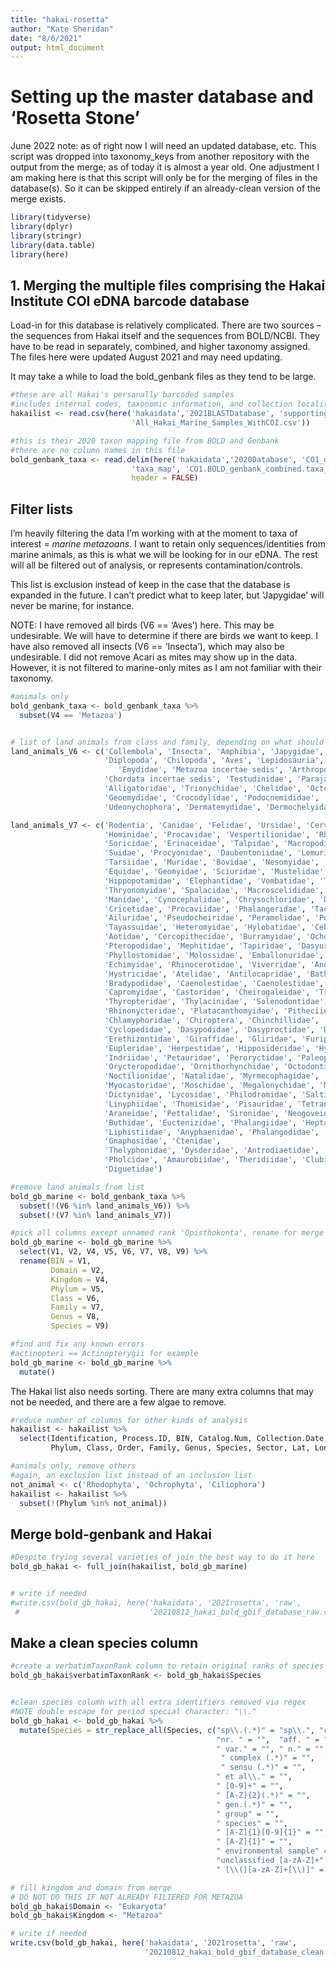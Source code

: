 ```yaml
---
title: "hakai-rosetta"
author: "Kate Sheridan"
date: "8/6/2021"
output: html_document
---
```


# Setting up the master database and 'Rosetta Stone'

June 2022 note: as of right now I will need an updated database, etc. This script was dropped into taxonomy_keys from another repository with the output from the merge; as of today it is almost a year old. 
One adjustment I am making here is that this script will only be for the merging of files in the database(s). So it can be skipped entirely if an already-clean version of the merge exists.


```r
library(tidyverse)
library(dplyr)
library(stringr)
library(data.table)
library(here)


```

## 1. Merging the multiple files comprising the Hakai Institute COI eDNA barcode database


Load-in for this database is relatively complicated. There are two sources -- the sequences from Hakai itself and the sequences from BOLD/NCBI. They have to be read in separately, combined, and higher taxonomy assigned. The files here were updated August 2021 and may need updating.

It may take a while to load the bold_genbank files as they tend to be large.

```r
#these are all Hakai's personally barcoded samples
#includes internal codes, taxonomic information, and collection locality
hakailist <- read.csv(here('hakaidata','2021BLASTDatabase', 'supporting',
                           'All_Hakai_Marine_Samples_WithCOI.csv'))

#this is their 2020 taxon mapping file from BOLD and Genbank
#there are no column names in this file
bold_genbank_taxa <- read.delim(here('hakaidata','2020Database', 'CO1_database',
                           'taxa_map', 'CO1.BOLD_genbank_combined.taxa_map.txt'),
                           header = FALSE)
```

## Filter lists

I'm heavily filtering the data I'm working with at the moment to taxa of interest = *marine metazoans*. I want to retain only sequences/identities from marine animals, as this is what we will be looking for in our eDNA. The rest will all be filtered out of analysis, or represents contamination/controls.

This list is exclusion instead of keep in the case that the database is expanded in the future. I can't predict what to keep later, but 'Japygidae' will never be marine, for instance.

NOTE: I have removed all birds (V6 == 'Aves') here. This may be undesirable. We will have to determine if there are birds we want to keep. I have also removed all insects (V6 == 'Insecta'), which may also be undesirable. I did not remove Acari as mites may show up in the data. However, it is not filtered to marine-only mites as I am not familiar with their taxonomy.

```r
#animals only
bold_genbank_taxa <- bold_genbank_taxa %>%
  subset(V4 == 'Metazoa')


# list of land animals from class and family, depending on what should be removed
land_animals_V6 <- c('Collembola', 'Insecta', 'Amphibia', 'Japygidae',
                     'Diplopoda', 'Chilopoda', 'Aves', 'Lepidosauria', 'Kinosternidae',
                     	'Emydidae', 'Metazoa incertae sedis', 'Arthropoda incertae sedis',
                     'Chordata incertae sedis', 'Testudinidae', 'Parajapygidae',
                     'Alligatoridae', 'Trionychidae', 'Chelidae', 'Octostigmatidae',
                     'Geoemydidae', 'Crocodylidae', 'Podocnemididae', 'Pelomedusidae',
                     'Udeonychophora', 'Dermatemydidae', 'Dermochelyidae', 'Chelydridae')

land_animals_V7 <- c('Rodentia', 'Canidae', 'Felidae', 'Ursidae', 'Cervidae',
                     'Hominidae', 'Procavidae', 'Vespertilionidae', 'Rhinolophidae',
                     'Soricidae', 'Erinaceidae', 'Talpidae', 'Macropodidae', 
                     'Suidae', 'Procyonidae', 'Daubentoniidae', 'Lemuridae', 
                     'Tarsiidae', 'Muridae', 'Bovidae', 'Nesomyidae', 'Camelidae',
                     'Equidae', 'Geomyidae', 'Sciuridae', 'Mustelidae', 'Caviidae',
                     'Hippopotamidae', 'Elephantidae', 'Vombatidae', 'Tenrecidae',
                     'Thryonomyidae', 'Spalacidae', 'Macroscelididae', 'Tupaiidae', 
                     'Manidae', 'Cynocephalidae', 'Chrysochloridae', 'Didelphidae',
                     'Cricetidae', 'Procaviidae', 'Phalangeridae', 'Tachyglossidae',
                     'Ailuridae', 'Pseudocheiridae', 'Peramelidae', 'Potoroidae', 
                     'Tayassuidae', 'Heteromyidae', 'Hylobatidae', 'Cebidae', 'Galagidae',
                     'Aotidae', 'Cercopithecidae', 'Burramyidae', 'Ochotonidae',
                     'Pteropodidae', 'Mephitidae', 'Tapiridae', 'Dasyuridae',
                     'Phyllostomidae', 'Molossidae', 'Emballonuridae', 'Mormoopidae',
                     'Echimyidae', 'Rhinocerotidae', 'Viverridae', 'Anomaluridae',
                     'Hystricidae', 'Atelidae', 'Antilocapridae', 'Bathyergidae',
                     'Bradypodidae', 'Caenolestidae', 'Caenolestidae', 'Calomyscidae',
                     'Capromyidae', 'Castoridae', 'Cheirogaleidae', 'Tragulidae',
                     'Thyropteridae', 'Thylacinidae', 'Solenodontidae', 'Rhinopomatidae',
                     'Rhinonycteridae', 'Platacanthomyidae', 'Pitheciidae', 'Ctenomyidae',
                     'Chlamyphoridae', 'Chiroptera', 'Chinchillidae', 'Cuniculidae',
                     'Cyclopedidae', 'Dasypodidae', 'Dasyproctidae', 'Dipodidae',
                     'Erethizontidae', 'Giraffidae', 'Gliridae', 'Furipteridae',
                     'Eupleridae', 'Herpestidae', 'Hipposideridae', 'Hyaenidae',
                     'Indriidae', 'Petauridae', 'Peroryctidae', 'Paleopropithecidae',
                     'Orycteropodidae', 'Ornithorhynchidae', 'Octodontidae', 'Nycteridae',
                     'Noctilionidae', 'Natalidae', 'Myrmecophagidae', 'Nandiniidae',
                     'Myocastoridae', 'Moschidae', 'Megalonychidae', 'Mammalia incertae sedis',
                     'Dictynidae', 'Lycosidae', 'Philodromidae', 'Salticidae', 'Tetragnathidae',
                     'Linyphiidae', 'Thomisidae', 'Pisauridae', 'Tetranychidae', 'Agelenidae',
                     'Araneidae', 'Pettalidae', 'Sironidae', 'Neogoveidae', 'Troglosironidae',
                     'Buthidae', 'Euctenizidae', 'Phalangiidae', 'Heptathelidae',
                     'Liphistiidae', 'Anyphaenidae', 'Phalangodidae', 'Epedanidae',
                     'Gnaphosidae', 'Ctenidae',
                     'Thelyphonidae', 'Dysderidae', 'Antrodiaetidae', 'Stylocellidae',
                     'Pholcidae', 'Amaurobiidae', 'Theridiidae', 'Clubionidae', 'Miturgidae',
                     'Diguetidae')

#remove land animals from list
bold_gb_marine <- bold_genbank_taxa %>%
  subset(!(V6 %in% land_animals_V6)) %>%
  subset(!(V7 %in% land_animals_V7))

#pick all columns except unnamed rank 'Opisthokonta', rename for merge
bold_gb_marine <- bold_gb_marine %>%
  select(V1, V2, V4, V5, V6, V7, V8, V9) %>%
  rename(BIN = V1,
         Domain = V2,
         Kingdom = V4,
         Phylum = V5,
         Class = V6,
         Family = V7,
         Genus = V8,
         Species = V9)

#find and fix any known errors
#actinopteri == Actinopterygii for example
bold_gb_marine <- bold_gb_marine %>%
  mutate()

```

The Hakai list also needs sorting. There are many extra columns that may not be needed, and there are a few algae to remove.

```r
#reduce number of columns for other kinds of analysis
hakailist <- hakailist %>%
  select(Identification, Process.ID, BIN, Catalog.Num, Collection.Date,
         Phylum, Class, Order, Family, Genus, Species, Sector, Lat, Lon)

#animals only, remove others
#again, an exclusion list instead of an inclusion list
not_animal <- c('Rhodophyta', 'Ochrophyta', 'Ciliophora')
hakailist <- hakailist %>%
  subset(!(Phylum %in% not_animal))
```

## Merge bold-genbank and Hakai

```r
#Despite trying several varieties of join the best way to do it here
bold_gb_hakai <- full_join(hakailist, bold_gb_marine)


# write if needed
#write.csv(bold_gb_hakai, here('hakaidata', '2021rosetta', 'raw',
 #                             '20210812_hakai_bold_gbif_database_raw.csv'))

```

## Make a clean species column

```r
#create a verbatimTaxonRank column to retain original ranks of species
bold_gb_hakai$verbatimTaxonRank <- bold_gb_hakai$Species


#clean species column with all extra identifiers removed via regex
#NOTE double escape for period special character: "\\."
bold_gb_hakai <- bold_gb_hakai %>%
  mutate(Species = str_replace_all(Species, c("sp\\.(.*)" = "sp\\.", "cf. " = "",
                                              "nr. " = "",  "aff. " = "",
                                              " var." = "", " n." = "",
                                               " complex (.*)" = "",
                                               " sensu (.*)" = "",
                                              " et al\\." = "",
                                              " [0-9]+" = "",
                                              " [A-Z]{2}(.*)" = "",
                                              " gen.(.*)" = "",
                                              " group" = "",
                                              " species" = "",
                                              " [A-Z]{1}[0-9]{1}" = "",
                                              " [A-Z]{1}" = "",
                                              " environmental sample" = "",
                                              "unclassified [a-zA-Z]+" = "",
                                              " [\\(][a-zA-Z]+[\\)]" = "")))

# fill kingdom and domain from merge
# DO NOT DO THIS IF NOT ALREADY FILTERED FOR METAZOA
bold_gb_hakai$Domain <- "Eukaryota"
bold_gb_hakai$Kingdom <- "Metazoa"
```

```r
# write if needed
write.csv(bold_gb_hakai, here('hakaidata', '2021rosetta', 'raw', 
                              '20210812_hakai_bold_gbif_database_clean.csv'))

```
